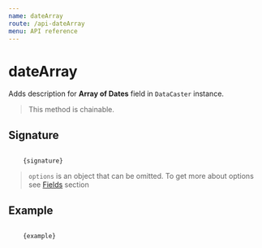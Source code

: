```yaml
---
name: dateArray
route: /api-dateArray
menu: API reference
---
```



# dateArray

Adds description for **Array of Dates** field in `DataCaster` instance.

> This method is chainable.

## Signature

<Code>
    {signature}
</Code>

> `options` is an object that can be omitted. To get more about options see [Fields](/basics#fields) section

## Example

<Code>
    {example}
</Code>

<Comparison
    before={before}
    after={after}
/>
